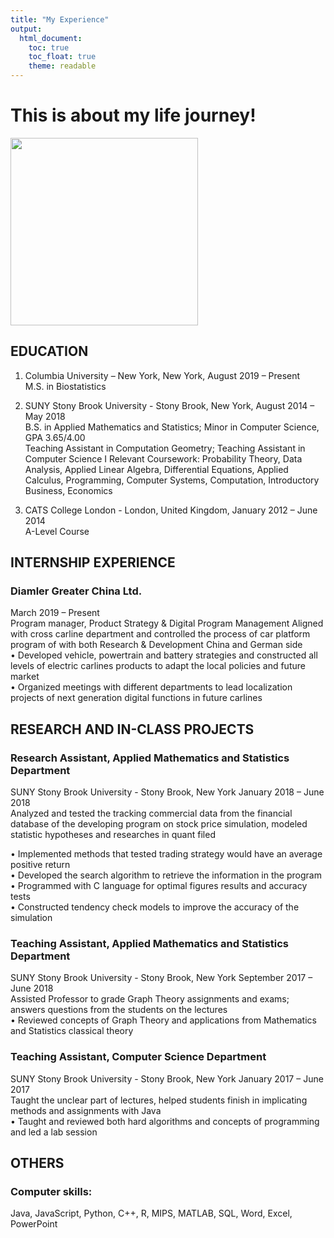 ```yaml
---
title: "My Experience"
output: 
  html_document:
    toc: true
    toc_float: true
    theme: readable
---
```


# This is about my life journey!

![](images/1977.JPG){hight=600px, width=300px}

## EDUCATION   

1. Columbia University – New York, New York,                                August 2019 – Present  
M.S. in Biostatistics  
  

2. SUNY Stony Brook University - Stony Brook, New York,                     August 2014 – May 2018  
B.S. in Applied Mathematics and Statistics; Minor in Computer Science, GPA 3.65/4.00  
Teaching Assistant in Computation Geometry; Teaching Assistant in Computer Science I  Relevant Coursework: Probability Theory, Data Analysis, Applied Linear Algebra, Differential Equations, Applied Calculus, Programming, Computer Systems, Computation, Introductory Business, Economics
  
3. CATS College London - London, United Kingdom,	                               January 2012 – June 2014  
A-Level Course 

  
  
## INTERNSHIP EXPERIENCE  
  
### Diamler Greater China Ltd.  

March 2019 – Present  
Program manager, Product Strategy & Digital Program Management
Aligned with cross carline department and controlled the process of car platform program of with both Research & Development China and German side  
•	Developed vehicle, powertrain and battery strategies and constructed all levels of electric carlines products to adapt the local policies and future market  
•	Organized meetings with different departments to lead localization projects of next generation digital functions in future carlines 

 
 
 
  
## RESEARCH AND IN-CLASS PROJECTS
  
### Research Assistant, Applied Mathematics and Statistics Department
SUNY Stony Brook University - Stony Brook, New York                                                          January 2018 – June 2018  
Analyzed and tested the tracking commercial data from the financial database of the developing program on stock price simulation, modeled statistic hypotheses and researches in quant filed  

•	Implemented methods that tested trading strategy would have an average positive return  
•	Developed the search algorithm to retrieve the information in the program   
•	Programmed with C language for optimal figures results and accuracy tests  
•	Constructed tendency check models to improve the accuracy of the simulation   
  
    
  
### Teaching Assistant, Applied Mathematics and Statistics Department  
SUNY Stony Brook University - Stony Brook, New York                                                     September 2017 – June 2018  
Assisted Professor to grade Graph Theory assignments and exams; answers questions from the students on the lectures  
•	Reviewed concepts of Graph Theory and applications from Mathematics and Statistics classical theory  


### Teaching Assistant, Computer Science Department  
SUNY Stony Brook University - Stony Brook, New York                                                          January 2017 – June 2017  
Taught the unclear part of lectures, helped students finish in implicating methods and assignments with Java  
•	Taught and reviewed both hard algorithms and concepts of programming and led a lab session  
  
 
 
  
## OTHERS  
### Computer skills:
Java, JavaScript, Python, C++, R, MIPS, MATLAB, SQL, Word, Excel, PowerPoint





